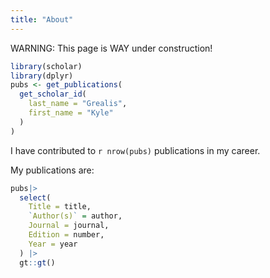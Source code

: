 ```yaml
---
title: "About"
---
```


WARNING: This page is WAY under construction! 

```r
library(scholar)
library(dplyr)
pubs <- get_publications(
  get_scholar_id(
    last_name = "Grealis", 
    first_name = "Kyle"
  )
)
```

I have contributed to `r nrow(pubs)` publications in my career.

My publications are:
```r
pubs|>
  select(
    Title = title,
    `Author(s)` = author,
    Journal = journal,
    Edition = number,
    Year = year
  ) |>
  gt::gt()
```
